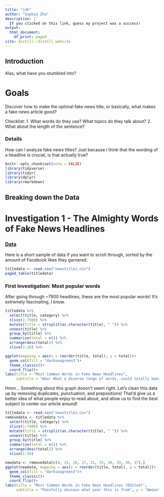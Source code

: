 ```yaml
---
title: "idk"
author: "Sophia Zhu"
description: |
  If you clicked on this link, guess my project was a success!
output:
  html_document:
    df_print: paged
site: distill::distill_website
---
```

## Introduction
Alas, what have you stumbled into? 

# Goals 
Discover how to make the optimal fake news title, or basically, what makes a fake news article good?

Checklist:
1. What words do they use? What topics do they talk about? 
2. What about the length of the sentence? 

### Details 
How can I analyze fake news titles? 
Just because I think that the wording of a headline is crucial, is that actually true? 

```r
knitr::opts_chunk$set(echo = FALSE) 
library(tidyverse)
library(tidyr)
library(dplyr)
library(rmarkdown)
```

## Breaking down the Data
# Investigation 1 - The Almighty Words of Fake News Headlines

### [Data](https://github.com/BuzzFeedNews/2018-12-fake-news-top-50)
Here is a short sample of data if you want to scroll through, sorted by the amount of Facebook likes they garnered. 

```r
titledata <- read.csv("newstitle1.csv")
paged_table(titledata)
```

### First Investigation: Most popular words
 
<div>
After going through ~7900 headlines, these are the most popular words! It's extremely fascinating, I know. 
</div>

```r
titledata %>%
  select(title, category) %>%
  slice(1:7900) %>% 
  mutate(title = strsplit(as.character(title), " ")) %>% 
  unnest(title) %>% 
  group_by(title) %>% 
  summarize(total = n()) %>% 
  arrange(desc(total)) %>% 
  slice(1:10) %>% 

ggplot(mapping = aes(x = reorder(title, total), y = total))+
  geom_col(fill = "darkseagreen3")+
  theme_classic()+
  coord_flip()+
labs(title = "Most Common Words in Fake News Headlines", 
     subtitle = "Wow! What a diverse range of words, could totally make a headline out of it!", y = "Amount of Times it has Appeared in a Headline", x = "Word", caption = "Source: BuzzFeed News")
```

Hmm... Something about this graph doesn't seem right. Let's clean this data up by removing duplicates, punctuation, and prepositions! That'd give us a better idea of what people enjoy to read about, and allow us to find the best subject to center our article around!

```r
titledata <- read.csv("newstitle1.csv")
removedata <- titledata %>%
  select(title, category) %>%
  slice(1:7900) %>%
  mutate(title = strsplit(as.character(title), " ")) %>%
  unnest(title) %>%
  group_by(title) %>%
  summarize(total = n()) %>%
  arrange(desc(total)) %>%
  slice(1:50)

newdata <- removedata[c(4, 15, 16, 17, 21, 25, 28, 29, 30, 37),]
ggplot(newdata, mapping = aes(x = reorder(title, total), y = total))+
  geom_col(fill = "darkseagreen3")+
  theme_classic()+
  coord_flip()+
labs(title = "Most Common Words in Fake News Headlines (Edited)",
     subtitle = "Painfully obvious what year this is from", y = "Amount of Times it has Appeared in a Headline", x = "Word", caption = "Source: BuzzFeed News")
```
 
